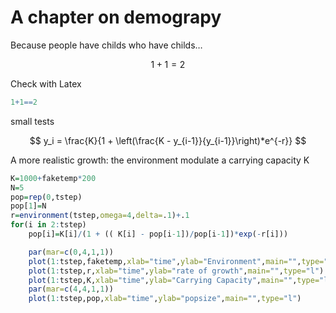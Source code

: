 # A chapter on demograpy

Because people have childs who have childs...

$$ 1+1=2 $$

Check with Latex
```r
1+1==2
```

small tests


$$ y_i = \frac{K}{1 + \left(\frac{K - y_{i-1}}{y_{i-1}}\right)*e^{-r}} $$

A more realistic growth: the environment modulate a carrying capacity K

```r

K=1000+faketemp*200
N=5
pop=rep(0,tstep)
pop[1]=N
r=environment(tstep,omega=4,delta=.1)+.1
for(i in 2:tstep)
    pop[i]=K[i]/(1 + (( K[i] - pop[i-1])/pop[i-1])*exp(-r[i]))
```

```r
    par(mar=c(0,4,1,1))
    plot(1:tstep,faketemp,xlab="time",ylab="Environment",main="",type="l")
    plot(1:tstep,r,xlab="time",ylab="rate of growth",main="",type="l")
    plot(1:tstep,K,xlab="time",ylab="Carrying Capacity",main="",type="l")
    par(mar=c(4,4,1,1))
    plot(1:tstep,pop,xlab="time",ylab="popsize",main="",type="l")
```

